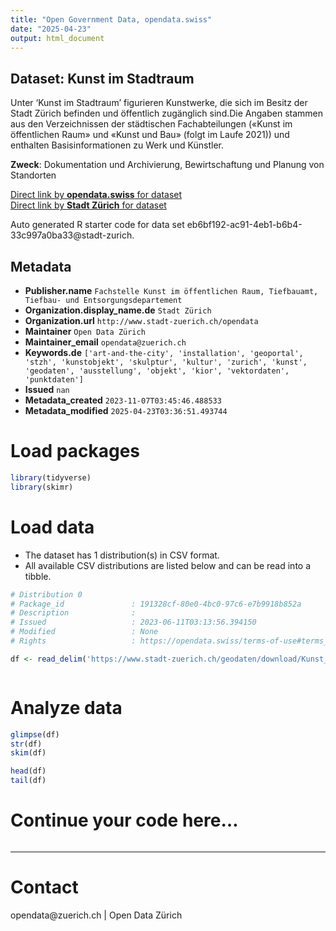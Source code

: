 ```yaml
---
title: "Open Government Data, opendata.swiss"
date: "2025-04-23"
output: html_document
---
```


## Dataset: Kunst im Stadtraum

Unter 'Kunst im Stadtraum' figurieren Kunstwerke, die sich im Besitz der Stadt Zürich befinden und öffentlich zugänglich sind.Die Angaben stammen aus den Verzeichnissen der städtischen Fachabteilungen («Kunst im öffentlichen Raum» und «Kunst und Bau» (folgt im Laufe 2021)) und enthalten Basisinformationen zu Werk und Künstler.

**Zweck**: Dokumentation und Archivierung, Bewirtschaftung und Planung von Standorten

[Direct link by **opendata.swiss** for dataset](https://opendata.swiss/de/dataset/kunst-im-stadtraum1)<br>
[Direct link by **Stadt Zürich** for dataset](https://data.stadt-zuerich.ch/dataset/geo_kunst_im_stadtraum)

Auto generated R starter code for data set eb6bf192-ac91-4eb1-b6b4-33c997a0ba33@stadt-zurich.

## Metadata

- **Publisher.name** `Fachstelle Kunst im öffentlichen Raum, Tiefbauamt, Tiefbau- und Entsorgungsdepartement`
- **Organization.display_name.de** `Stadt Zürich`
- **Organization.url** `http://www.stadt-zuerich.ch/opendata`
- **Maintainer** `Open Data Zürich`
- **Maintainer_email** `opendata@zuerich.ch`
- **Keywords.de** `['art-and-the-city', 'installation', 'geoportal', 'stzh', 'kunstobjekt', 'skulptur', 'kultur', 'zurich', 'kunst', 'geodaten', 'ausstellung', 'objekt', 'kior', 'vektordaten', 'punktdaten']`
- **Issued** `nan`
- **Metadata_created** `2023-11-07T03:45:46.488533`
- **Metadata_modified** `2025-04-23T03:36:51.493744`


# Load packages

```r

library(tidyverse)
library(skimr)

```

# Load data

-   The dataset has 1 distribution(s) in CSV format.
-   All available CSV distributions are listed below and can be read into a tibble.

```r

# Distribution 0
# Package_id               : 191328cf-80e0-4bc0-97c6-e7b9918b852a
# Description              : 
# Issued                   : 2023-06-11T03:13:56.394150
# Modified                 : None
# Rights                   : https://opendata.swiss/terms-of-use#terms_open

df <- read_delim('https://www.stadt-zuerich.ch/geodaten/download/Kunst_im_Stadtraum?format=10008')



```

# Analyze data

```r

glimpse(df)
str(df)
skim(df)

head(df)
tail(df)

```

# Continue your code here...

```r

```

------------------------------------------------------------------------

# Contact

opendata@zuerich.ch | Open Data Zürich
